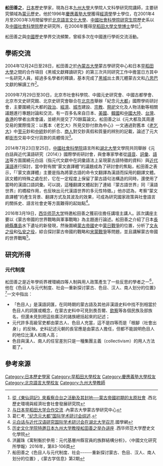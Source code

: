 {{學術研究工作者
| 姓名     = 舩田善之
| 圖像     = 
| 圖像大小 = 
| 圖像說明 = 
| 職務     = [[九州大學|九州大學]]大學院人文科學研究院講師
| 國籍     = {{JPN}}
| 研究領域 = [[蒙元|蒙元]]歷史
| 學歷     = {{ubl|[[早稻田大學|早稻田大學]][[文學博士|文學博士]]|[[慶應義塾大學|慶應義塾大學]][[經濟學|經濟學]]學士}}
}}
{{Japanese|japanese=舩田 善之|kana=ふなだ よしゆき|romaji=Funada Yoshiyuki}} 
'''舩田善之'''，[[日本|日本]]歷史學家，現為日本[[九州大學|九州大學]]大學院人文科學研究院講師，主要研究領域為[[蒙元|蒙元]]歷史。他於1996年[[慶應義塾大學|慶應義塾大學]]獲得[[經濟學|經濟學]]學士學位，在2001年4月至2003年3月間留學於[[北京語言文化大學|北京語言文化大學]]、[[中國社會科學院研究生院|中國社會科學院研究生院]]歷史系以及[[中國社會科學院|中國社會科學院]]歷史研究所，在2006年獲得[[早稻田大學|早稻田大學]][[文學博士|文學博士]]學位<ref>[http://heshan.snnu.edu.cn/show.aspx?id=1476&cid=23 從《東仙洞記》來看察合台之活動及其封地──蒙古帝國初期的太原社會] {{webarchive|url=https://web.archive.org/web/20161104025738/http://heshan.snnu.edu.cn/show.aspx?id=1476&cid=23 |date=2016-11-04 }}.西北歷史環境與經濟社會社會發展研究院</ref>。

舩田善之與[[中華人民共和國|中國]]歷史學界交流頻繁，曾經多次在中國進行學術交流活動。

==學術交流==
2004年12月24日至28日，舩田善之於[[內蒙古大學|內蒙古大學]]蒙古學研究中心和日本[[早稻田大學|早稻田大學]]之間的合作項目《黑城文獻釋讀研究》的第三次共同研究工作中擔當日方其中一名研究人員，經過多名學者的釋讀，基本完成了[[黑城遺址|黑城]]出土畏兀體蒙古文和[[八思巴|八思巴]]文獻的解讀工作<ref>[http://mgxzx.imu.edu.cn/zdt.htm 与日本早稻田大学合作交流] {{webarchive|url=https://web.archive.org/web/20110902045539/http://mgxzx.imu.edu.cn/zdt.htm |date=2011-09-02 }}.內蒙古大學蒙古學研究中心</ref>。

2009年7月29日至30日，北京市社會科學院、中國元史研究會、中國古都學會、北京市文史研究館、北京史研究會聯合在[[北京市|北京市]]舉辦「紀念元[[大都|大都]]」國際學術研討會，主要圍繞元大都的[[政治|政治]]、[[經濟|經濟]]、[[城市|城市]]建設、[[宗教|宗教]]、[[祭祀|祭祀]]文化及人物活動等相關議題進行專題討論和交流，有一百多名來自日本、[[美國|美國]]、[[韓國|韓國]]和[[中國大陸|中國大陸]]、[[台灣|台灣]]、[[香港|香港]]的學者出席會議，並總共提交了70餘篇論文。舩田善之以《元大都及其周邊交易的實際情況：以舊本〈老乞大〉所見交鈔付款為中心》一文通過對舊本《[[老乞大|老乞大]]》中[[至元|至元]]鈔和[[中統|中統]]鈔的折合、[[商人|商人]]對交鈔真假和質量的辨別的記載，論述了元大都[[街市|街市]]交易中交付貨款的具體情況<ref>葛仁考, [http://www.lsjyshi.cn/YDT/2010/415/10415145711IDG2H3775C255AIH5A1G.html “纪念元大都”国际学术研讨会综述].</ref>。

2014年7月23日至25日，[[中國社會科學院|中國社會科學院]]語言所和[[湖北大學|湖北大學]]文學院共同舉辦《元白話與近代漢語研究（2014）》國際學術研討會，與會專家學者從[[語音|語音]]、[[詞彙|詞彙]]、[[語法|語法]]等方面圍繞元白話（指元代文獻中在詞彙語法上呈現蒙古語特徵的資料）與[[近代漢語|近代漢語]]進行探討，當中對有關“蒙文直譯體”的議題成為了研討會的焦點，舩田善之表示，「『蒙文直譯體』主要是指為將蒙古語的命令文翻譯為漢語而採用的翻譯文體。該文體的特殊之處在於，它在一定程度上保留了蒙古語句法構造的同時，還使用了當時的漢語口語詞彙。可以說，這種翻譯文體起到了連結『蒙古語世界』同『漢語世界』的橋樑作用，也反映出元代漢語世界的多元性特徵。」他亦認為，考察“蒙文直譯體”的產生背景、翻譯方式及其波及的效果，可成為研究國家政策與社會語言的關係史、語言社會史等方面難得的起始點<ref>[https://zh.wikipedia.org/w/index.php?title=舩田善之&action=submit 元白话与近代汉语研究国际学术研讨会在湖北大学召开].國學網</ref>。

2016年3月19日，[[西华师范大学|西华师范大学]]特邀舩田善之獲前往擔任講壇主講人。該次講座主要以《蒙古帝國的世界戰略與軍事戰略》為主題進行論述。舩田善之介紹了日本[[長崎縣|長崎縣]][[鷹島|鷹島]]水下遺址的新發現，然後圍繞[[蒙古帝國|蒙古帝國]]史中[[蒙日戰爭|蒙日戰爭]]的位置，分析了[[文永之役|文永之役]]和[[弘安之役|弘安之役]]，綜合探討蒙古帝國的戰略和[[宋蒙戰爭|宋蒙戰爭]]等問題，並且講解蒙古帝國的世界戰略<ref>[http://hc.cwnu.edu.cn/show/296.html 历史文化学院特邀日本九州大学教授舩田善之举办讲座] {{Wayback|url=http://hc.cwnu.edu.cn/show/296.html |date=20161104021755 }}.西华师范大学歷史文化學院</ref>。

==研究所得==
===元代制度===
{{main|四等人制}}
舩田善之是近年學術界裡環繞四等人制與用人政策產生了一些反思的學者之一<ref>洪麗珠《寓制衡於參用：元代基層州縣官員的族群結構分析》，〈中國文化研究所學報〉2016年，第83-106頁</ref>，他在《色目人与元代制度、社会―重新探讨蒙古、色目、汉人、南人划分的位置》<ref>船田善之《色目人与元代制度、社会------重新探讨蒙古、色目、汉人、南人划分的位置》,《蒙古学信息》第2期</ref>一文中指出：
*「色目人」是漢語詞匯，在同時期的蒙古語及其他非漢語史料中找不到相當於色目人的詞匯或概念，在蒙古史料中可見到畏吾爾、[[欽察|欽察]]等各個民族及部族名，但還未見到把這些廣泛的諸族總括起來的記述；
* 元代許多高級官吏都由蒙古人、色目人充當，這不是四等而是「根腳（社會出身）」的反映。史料記述元朝的長官應是由蒙古人擔任，但都不能說明色目人的地位比漢人和南人高；
* 色目與漢人、南人的任官差別只是一種集團主義（collectivism）的用人方法罷了。

==參考來源==
<references />
{{DEFAULTSORT:Funada, Yoshiyuki}}
[[Category:日本歷史學家|Category:日本歷史學家]]
[[Category:早稻田大學校友|Category:早稻田大學校友]]
[[Category:慶應義塾大學校友|Category:慶應義塾大學校友]]
[[Category:北京語言大學校友|Category:北京語言大學校友]]
[[Category:九州大學教師|Category:九州大學教師]]